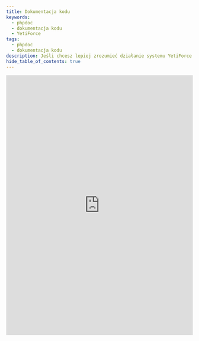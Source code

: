 ```yaml
---
title: Dokumentacja kodu
keywords:
  - phpdoc
  - dokumentacja kodu
  - YetiForce
tags:
  - phpdoc
  - dokumentacja kodu
description: Jeśli chcesz lepiej zrozumieć działanie systemu YetiForce zapoznaj się z dokumentacją kodu.
hide_table_of_contents: true
---
```


<iframe
	title="Phpdoc"
	src="https://doc.yetiforce.com/code/"
	frameborder="0"
	width="100%"
	height="700px"
	allowfullscreen
></iframe>
